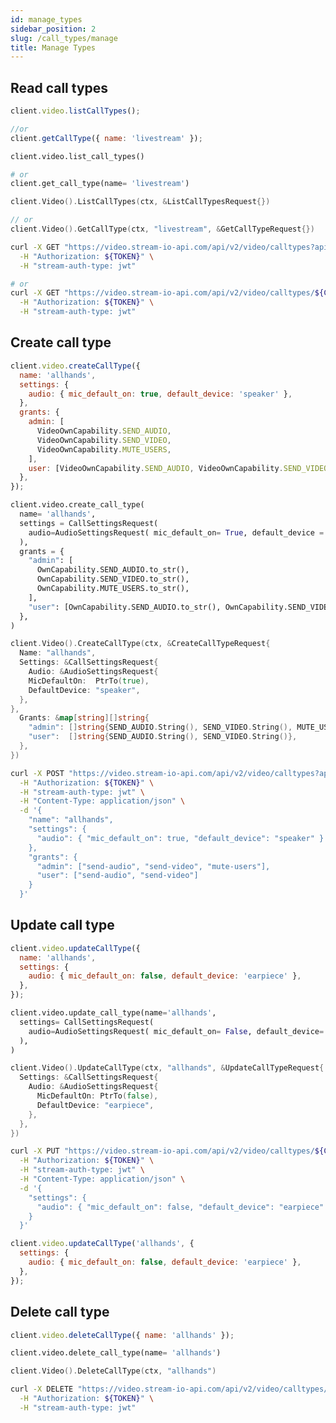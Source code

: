 ```yaml
---
id: manage_types
sidebar_position: 2
slug: /call_types/manage
title: Manage Types
---
```



## Read call types

<Tabs groupId="examples">
<TabItem value="js" label="JavaScript">

```js
client.video.listCallTypes();

//or
client.getCallType({ name: 'livestream' });
```

</TabItem>
<TabItem value="py" label="Python">

```py
client.video.list_call_types()

# or
client.get_call_type(name= 'livestream')
```

</TabItem>
<TabItem value="go" label="Golang">

```go
client.Video().ListCallTypes(ctx, &ListCallTypesRequest{})

// or
client.Video().GetCallType(ctx, "livestream", &GetCallTypeRequest{})
```

</TabItem>

<TabItem value="curl" label="cURL">

```bash
curl -X GET "https://video.stream-io-api.com/api/v2/video/calltypes?api_key=${API_KEY}" \
  -H "Authorization: ${TOKEN}" \
  -H "stream-auth-type: jwt"

# or
curl -X GET "https://video.stream-io-api.com/api/v2/video/calltypes/${CALL_TYPE_NAME}?api_key=${API_KEY}" \
  -H "Authorization: ${TOKEN}" \
  -H "stream-auth-type: jwt"
```

</TabItem>

</Tabs>

## Create call type

<Tabs groupId="examples">
<TabItem value="js" label="JavaScript">

```js
client.video.createCallType({
  name: 'allhands',
  settings: {
    audio: { mic_default_on: true, default_device: 'speaker' },
  },
  grants: {
    admin: [
      VideoOwnCapability.SEND_AUDIO,
      VideoOwnCapability.SEND_VIDEO,
      VideoOwnCapability.MUTE_USERS,
    ],
    user: [VideoOwnCapability.SEND_AUDIO, VideoOwnCapability.SEND_VIDEO],
  },
});
```

</TabItem>
<TabItem value="py" label="Python">

```py
client.video.create_call_type(
  name= 'allhands',
  settings = CallSettingsRequest(
    audio=AudioSettingsRequest( mic_default_on= True, default_device ='speaker' ),
  ),
  grants = {
    "admin": [
      OwnCapability.SEND_AUDIO.to_str(),
      OwnCapability.SEND_VIDEO.to_str(),
      OwnCapability.MUTE_USERS.to_str(),
    ],
    "user": [OwnCapability.SEND_AUDIO.to_str(), OwnCapability.SEND_VIDEO.to_str()],
  },
)

```

</TabItem>
<TabItem value="go" label="Golang">

```go
client.Video().CreateCallType(ctx, &CreateCallTypeRequest{
  Name: "allhands",
  Settings: &CallSettingsRequest{
    Audio: &AudioSettingsRequest{
    MicDefaultOn:  PtrTo(true),
    DefaultDevice: "speaker",
  },
},
  Grants: &map[string][]string{
    "admin": []string{SEND_AUDIO.String(), SEND_VIDEO.String(), MUTE_USERS.String()},
    "user":  []string{SEND_AUDIO.String(), SEND_VIDEO.String()},
  },
})

```

</TabItem>

<TabItem value="curl" label="cURL">

```bash
curl -X POST "https://video.stream-io-api.com/api/v2/video/calltypes?api_key=${API_KEY}" \
  -H "Authorization: ${TOKEN}" \
  -H "stream-auth-type: jwt" \
  -H "Content-Type: application/json" \
  -d '{
    "name": "allhands",
    "settings": {
      "audio": { "mic_default_on": true, "default_device": "speaker" }
    },
    "grants": {
      "admin": ["send-audio", "send-video", "mute-users"],
      "user": ["send-audio", "send-video"]
    }
  }'
```

</TabItem>

</Tabs>

## Update call type

<Tabs groupId="examples">
<TabItem value="js" label="JavaScript">

```js
client.video.updateCallType({
  name: 'allhands',
  settings: {
    audio: { mic_default_on: false, default_device: 'earpiece' },
  },
});
```

</TabItem>
<TabItem value="py" label="Python">

```py
client.video.update_call_type(name='allhands',
  settings= CallSettingsRequest(
    audio=AudioSettingsRequest( mic_default_on= False, default_device= 'earpiece' ),
  ),
)
```

</TabItem>
<TabItem value="go" label="Golang">

```go
client.Video().UpdateCallType(ctx, "allhands", &UpdateCallTypeRequest{
  Settings: &CallSettingsRequest{
    Audio: &AudioSettingsRequest{
      MicDefaultOn: PtrTo(false),
      DefaultDevice: "earpiece",
    },
  },
})
```

</TabItem>

<TabItem value="curl" label="cURL">

```bash
curl -X PUT "https://video.stream-io-api.com/api/v2/video/calltypes/${CALL_TYPE_NAME}?api_key=${API_KEY}" \
  -H "Authorization: ${TOKEN}" \
  -H "stream-auth-type: jwt" \
  -H "Content-Type: application/json" \
  -d '{
    "settings": {
      "audio": { "mic_default_on": false, "default_device": "earpiece" }
    }
  }'
```

</TabItem>
<TabItem value="js-deprecated" label="JavaScript@0.3 (deprecated)">

```js
client.video.updateCallType('allhands', {
  settings: {
    audio: { mic_default_on: false, default_device: 'earpiece' },
  },
});
```

</TabItem>
</Tabs>

## Delete call type

<Tabs groupId="examples">
<TabItem value="js" label="JavaScript">

```js
client.video.deleteCallType({ name: 'allhands' });
```

</TabItem>
<TabItem value="py" label="Python">

```py
client.video.delete_call_type(name= 'allhands')

```

</TabItem>
<TabItem value="go" label="Golang">

```go
client.Video().DeleteCallType(ctx, "allhands")
```

</TabItem>

<TabItem value="curl" label="cURL">

```bash
curl -X DELETE "https://video.stream-io-api.com/api/v2/video/calltypes/${CALL_TYPE_NAME}?api_key=${API_KEY}" \
  -H "Authorization: ${TOKEN}" \
  -H "stream-auth-type: jwt"
```

</TabItem>
</Tabs>
